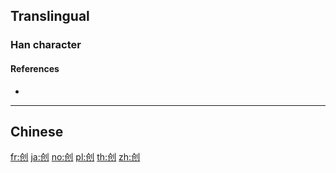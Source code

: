 {{also|創}}
==Translingual==

===Han character===
{{Han char|rn=18|rad=刀|as=04|sn=6|four=|canj=OULN|ids=⿰仓刂}}

====References====
* {{Han ref|kx=0137.301|hdz=10327.060|uh=521B|ud=21019}}

----

==Chinese==
{{zh-see|創}}

[[fr:创]]
[[ja:创]]
[[no:创]]
[[pl:创]]
[[th:创]]
[[zh:创]]